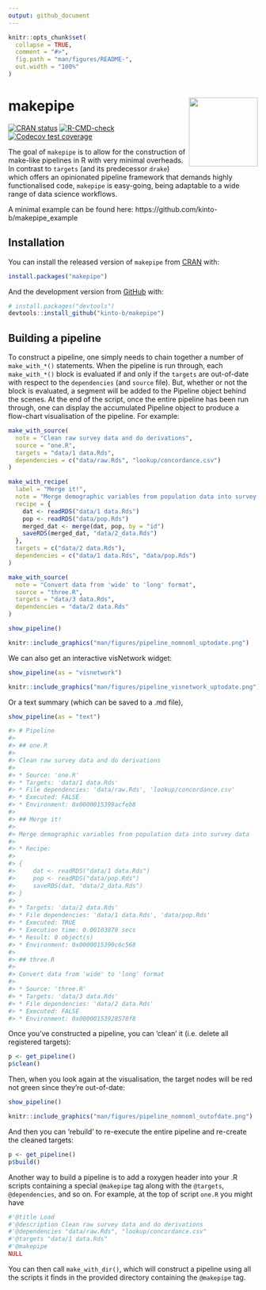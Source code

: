 ```yaml
---
output: github_document
---
```


<!-- README.md is generated from README.Rmd. Please edit that file -->

```r
knitr::opts_chunk$set(
  collapse = TRUE,
  comment = "#>",
  fig.path = "man/figures/README-",
  out.width = "100%"
)
```

# makepipe <img src='man/figures/logo.png' align="right" height="139"/>

<!-- badges: start -->
[![CRAN status](https://www.r-pkg.org/badges/version/makepipe)](https://CRAN.R-project.org/package=makepipe)
[![R-CMD-check](https://github.com/kinto-b/makepipe/actions/workflows/R-CMD-check.yaml/badge.svg)](https://github.com/kinto-b/makepipe/actions/workflows/R-CMD-check.yaml)
[![Codecov test coverage](https://codecov.io/gh/kinto-b/makepipe/graph/badge.svg)](https://app.codecov.io/gh/kinto-b/makepipe)
<!-- badges: end -->

The goal of `makepipe` is to allow for the construction of make-like pipelines in R with very minimal overheads. In contrast to `targets` (and its predecessor `drake`) which offers an opinionated pipeline framework that demands highly functionalised code, `makepipe` is easy-going, being adaptable to a wide range  of data science workflows.

A minimal example can be found here: https://github.com/kinto-b/makepipe_example

## Installation

You can install the released version of `makepipe` from [CRAN](https://CRAN.R-project.org) with:

``` r
install.packages("makepipe")
```

And the development version from [GitHub](https://github.com/) with:

``` r
# install.packages("devtools")
devtools::install_github("kinto-b/makepipe")
```


## Building a pipeline

To construct a pipeline, one simply needs to chain together a number of  `make_with_*()` statements. When the pipeline is run through, each  `make_with_*()` block is evaluated if and only if the `targets` are out-of-date  with respect to the `dependencies` (and `source` file). But, whether or not the block is evaluated, a segment will be added to the Pipeline object behind the scenes. At the end of the script, once the entire pipeline has been run  through, one can display the accumulated Pipeline object to produce a flow-chart visualisation of the pipeline. For example:

``` r
make_with_source(
  note = "Clean raw survey data and do derivations",
  source = "one.R",
  targets = "data/1 data.Rds",
  dependencies = c("data/raw.Rds", "lookup/concordance.csv")
)

make_with_recipe(
  label = "Merge it!",
  note = "Merge demographic variables from population data into survey data",
  recipe = {
    dat <- readRDS("data/1 data.Rds")
    pop <- readRDS("data/pop.Rds")
    merged_dat <- merge(dat, pop, by = "id")
    saveRDS(merged_dat, "data/2_data.Rds")
  },
  targets = c("data/2 data.Rds"),
  dependencies = c("data/1 data.Rds", "data/pop.Rds")
)

make_with_source(
  note = "Convert data from 'wide' to 'long' format",
  source = "three.R",
  targets = "data/3 data.Rds",
  dependencies = "data/2 data.Rds"
)

show_pipeline()
```

```r
knitr::include_graphics("man/figures/pipeline_nomnoml_uptodate.png")
```

We can also get an interactive visNetwork widget:

```r
show_pipeline(as = "visnetwork")
```

```r
knitr::include_graphics("man/figures/pipeline_visnetwork_uptodate.png")
```

Or a text summary (which can be saved to a .md file),

```r
show_pipeline(as = "text")

#> # Pipeline
#> 
#> ## one.R
#> 
#> Clean raw survey data and do derivations
#> 
#> * Source: 'one.R'
#> * Targets: 'data/1 data.Rds'
#> * File dependencies: 'data/raw.Rds', 'lookup/concordance.csv'
#> * Executed: FALSE
#> * Environment: 0x0000015399acfeb8
#> 
#> ## Merge it!
#> 
#> Merge demographic variables from population data into survey data
#> 
#> * Recipe: 
#> 
#> {
#>     dat <- readRDS("data/1 data.Rds")
#>     pop <- readRDS("data/pop.Rds")
#>     saveRDS(dat, "data/2_data.Rds")
#> }
#> 
#> * Targets: 'data/2 data.Rds'
#> * File dependencies: 'data/1 data.Rds', 'data/pop.Rds'
#> * Executed: TRUE
#> * Execution time: 0.00103879 secs
#> * Result: 0 object(s)
#> * Environment: 0x0000015390c6c568
#> 
#> ## three.R
#> 
#> Convert data from 'wide' to 'long' format
#> 
#> * Source: 'three.R'
#> * Targets: 'data/3 data.Rds'
#> * File dependencies: 'data/2 data.Rds'
#> * Executed: FALSE
#> * Environment: 0x00000153928570f8
```

Once you've constructed a pipeline, you can 'clean' it (i.e. delete all registered targets): 

```r
p <- get_pipeline()
p$clean()
```

Then, when you look again at the visualisation, the target nodes will be red not green since they're out-of-date:

```r
show_pipeline()
```

```r
knitr::include_graphics("man/figures/pipeline_nomnoml_outofdate.png")
```

And then you can 'rebuild' to re-execute the entire pipeline and re-create the cleaned targets:

```r
p <- get_pipeline()
p$build()
```

Another way to build a pipeline is to add a roxygen header into your .R scripts containing a special `@makepipe` tag along with the `@targets`, `@dependencies`,
and so on. For example, at the top of script `one.R` you might have

```r
#'@title Load
#'@description Clean raw survey data and do derivations
#'@dependencies "data/raw.Rds", "lookup/concordance.csv"
#'@targets "data/1 data.Rds"
#'@makepipe
NULL
```

You can then call `make_with_dir()`, which will construct a pipeline using all
the scripts it finds in the provided directory containing the `@makepipe` 
tag. 

